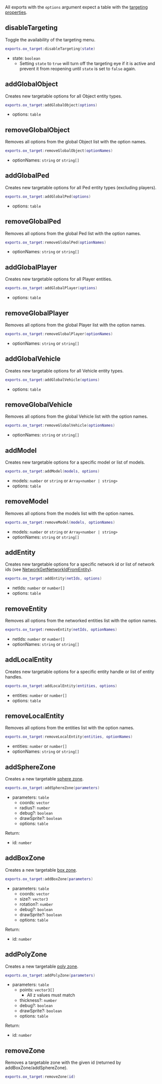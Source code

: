 All exports with the `options` argument expect a table with the [targeting properties](../Options).

## disableTargeting

Toggle the availability of the targeting menu.

```lua
exports.ox_target:disableTargeting(state)
```

- state: `boolean`
  - Setting `state` to `true` will turn off the targeting eye if it is active and prevent it from reopening until `state` is set to `false` again.

## addGlobalObject

Creates new targetable options for all Object entity types.

```lua
exports.ox_target:addGlobalObject(options)
```

- options: `table`

## removeGlobalObject

Removes all options from the global Object list with the option names.

```lua
exports.ox_target:removeGlobalObject(optionNames)
```

- optionNames: `string` or `string[]`

## addGlobalPed

Creates new targetable options for all Ped entity types (excluding players).

```lua
exports.ox_target:addGlobalPed(options)
```

- options: `table`

## removeGlobalPed

Removes all options from the global Ped list with the option names.

```lua
exports.ox_target:removeGlobalPed(optionNames)
```

- optionNames: `string` or `string[]`

## addGlobalPlayer

Creates new targetable options for all Player entities.

```lua
exports.ox_target:addGlobalPlayer(options)
```

- options: `table`

## removeGlobalPlayer

Removes all options from the global Player list with the option names.

```lua
exports.ox_target:removeGlobalPlayer(optionNames)
```

- optionNames: `string` or `string[]`

## addGlobalVehicle

Creates new targetable options for all Vehicle entity types.

```lua
exports.ox_target:addGlobalVehicle(options)
```

- options: `table`

## removeGlobalVehicle

Removes all options from the global Vehicle list with the option names.

```lua
exports.ox_target:removeGlobalVehicle(optionNames)
```

- optionNames: `string` or `string[]`

## addModel

Creates new targetable options for a specific model or list of models.

```lua
exports.ox_target:addModel(models, options)
```

- models: `number` or `string` or `Array<number | string>`
- options: `table`

## removeModel

Removes all options from the models list with the option names.

```lua
exports.ox_target:removeModel(models, optionNames)
```

- models: `number` or `string` or `Array<number | string>`
- optionNames: `string` or `string[]`

## addEntity

Creates new targetable options for a specific network id or list of network ids (see [NetworkGetNetworkIdFromEntity](https://docs.fivem.net/natives/?_0x9E35DAB6)).

```lua
exports.ox_target:addEntity(netIds, options)
```

- netIds: `number` or `number[]`
- options: `table`

## removeEntity

Removes all options from the networked entities list with the option names.

```lua
exports.ox_target:removeEntity(netIds, optionNames)
```

- netIds: `number` or `number[]`
- optionNames: `string` or `string[]`

## addLocalEntity

Creates new targetable options for a specific entity handle or list of entity handles.

```lua
exports.ox_target:addLocalEntity(entities, options)
```

- entities: `number` or `number[]`
- options: `table`

## removeLocalEntity

Removes all options from the entities list with the option names.

```lua
exports.ox_target:removeLocalEntity(entities, optionNames)
```

- entities: `number` or `number[]`
- optionNames: `string` or `string[]`

## addSphereZone

Creates a new targetable [sphere zone](../../ox_lib/Modules/Zones/Shared#libzonessphere).

```lua
exports.ox_target:addSphereZone(parameters)
```

- parameters: `table`
  - coords: `vector`
  - radius?: `number`
  - debug?: `boolean`
  - drawSprite?: `boolean`
  - options: `table`

Return:
- id: `number`

## addBoxZone

Creates a new targetable [box zone](../../ox_lib/Modules/Zones/Shared#libzonesbox).

```lua
exports.ox_target:addBoxZone(parameters)
```

- parameters: `table`
  - coords: `vector`
  - size?: `vector3`
  - rotation?: `number`
  - debug?: `boolean`
  - drawSprite?: `boolean`
  - options: `table`

Return:
- id: `number`

## addPolyZone

Creates a new targetable [poly zone](../../ox_lib/Modules/Zones/Shared#libzonespoly).

```lua
exports.ox_target:addPolyZone(parameters)
```

- parameters: `table`
  - points: `vector3[]`
    - All z values must match
  - thickness?: `number`
  - debug?: `boolean`
  - drawSprite?: `boolean`
  - options: `table`

Return:
- id: `number`

## removeZone

Removes a targetable zone with the given id (returned by addBoxZone/addSphereZone).

```lua
exports.ox_target:removeZone(id)
```
